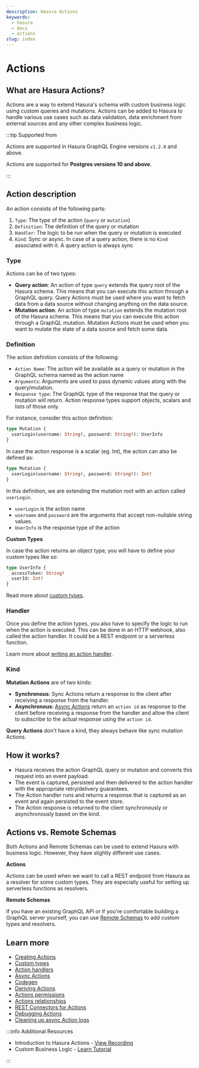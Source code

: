 ```yaml
---
description: Hasura Actions
keywords:
  - hasura
  - docs
  - actions
slug: index
---
```



# Actions

## What are Hasura Actions?

Actions are a way to extend Hasura's schema with custom business logic using custom queries and mutations. Actions can
be added to Hasura to handle various use cases such as data validation, data enrichment from external sources and any
other complex business logic.

<Thumbnail src="/img/actions/actions-arch.png" alt="Actions high level architecture" className="no-shadow" />

:::tip Supported from

Actions are supported in Hasura GraphQL Engine versions `v1.2.0` and above.

Actions are supported for **Postgres versions 10 and above**.

:::

## Action description

An action consists of the following parts:

1.  `Type`: The type of the action (`query` or `mutation`)
2.  `Definition`: The definition of the query or mutation
3.  `Handler`: The logic to be run when the query or mutation is executed
4.  `Kind`: Sync or async. In case of a query action, there is no `Kind` associated with it. A query action is always
    sync

### Type

Actions can be of two types:

- **Query action**: An action of type `query` extends the query root of the Hasura schema. This means that you can
  execute this action through a GraphQL query. Query Actions must be used where you want to fetch data from a data
  source without changing anything on the data source.
- **Mutation action**: An action of type `mutation` extends the mutation root of the Hasura schema. This means that you
  can execute this action through a GraphQL mutation. Mutation Actions must be used when you want to mutate the state of
  a data source and fetch some data.

### Definition

The action definition consists of the following:

- `Action Name`: The action will be available as a query or mutation in the GraphQL schema named as the action name
- `Arguments`: Arguments are used to pass dynamic values along with the query/mutation.
- `Response type`: The GraphQL type of the response that the query or mutation will return. Action response types
  support objects, scalars and lists of those only.

For instance, consider this action definition:

```graphql
type Mutation {
  userLogin(username: String!, password: String!): UserInfo
}
```

In case the action response is a scalar (eg. Int), the action can also be defined as:

```graphql
type Mutation {
  userLogin(username: String!, password: String!): Int!
}
```

In this definition, we are extending the mutation root with an action called `userLogin`.

- `userLogin` is the action name
- `username` and `password` are the arguments that accept non-nullable string values.
- `UserInfo` is the response type of the action

**Custom Types**

In case the action returns an object type, you will have to define your custom types like so:

```graphql
type UserInfo {
  accessToken: String!
  userId: Int!
}
```

Read more about [custom types](/actions/types.mdx).

### Handler

Once you define the action types, you also have to specify the logic to run when the action is executed. This can be
done in an HTTP webhook, also called the action handler. It could be a REST endpoint or a serverless function.

Learn more about [writing an action handler](/actions/action-handlers.mdx).

### Kind

**Mutation Actions** are of two kinds:

- **Synchronous**: Sync Actions return a response to the client after receiving a response from the handler.
- **Asynchronous**: [Async Actions](/actions/async-actions.mdx) return an `action id` as response to the client before
  receiving a response from the handler and allow the client to subscribe to the actual response using the `action id`.

**Query Actions** don't have a kind, they always behave like sync mutation Actions.

## How it works?

- Hasura receives the action GraphQL query or mutation and converts this request into an event payload.
- The event is captured, persisted and then delivered to the action handler with the appropriate retry/delivery
  guarantees.
- The Action handler runs and returns a response that is captured as an event and again persisted to the event store.
- The Action response is returned to the client synchronously or asynchronously based on the kind.

## Actions vs. Remote Schemas

Both Actions and Remote Schemas can be used to extend Hasura with business logic. However, they have slightly different
use cases.

**Actions**

Actions can be used when we want to call a REST endpoint from Hasura as a resolver for some custom types. They are
especially useful for setting up serverless functions as resolvers.

**Remote Schemas**

If you have an existing GraphQL API or if you're comfortable building a GraphQL server yourself, you can use
[Remote Schemas](/remote-schemas/index.mdx) to add custom types and resolvers.

## Learn more

- [Creating Actions](/actions/create.mdx)
- [Custom types](/actions/types.mdx)
- [Action handlers](/actions/action-handlers.mdx)
- [Async Actions](/actions/async-actions.mdx)
- [Codegen](/actions/codegen/index.mdx)
- [Deriving Actions](/actions/derive.mdx)
- [Actions permissions](/actions/action-permissions.mdx)
- [Actions relationships](/actions/action-relationships.mdx)
- [REST Connectors for Actions](/actions/rest-connectors.mdx)
- [Debugging Actions](/actions/debugging.mdx)
- [Cleaning up async Action logs](/actions/logs-clean-up.mdx)

<!--

action-examples

-->

:::info Additional Resources

- Introduction to Hasura Actions -
  [View Recording](https://hasura.io/events/webinar/hasura-actions/?pg=docs&plcmt=body&cta=view-recording&tech=)
- Custom Business Logic - [Learn Tutorial](https://hasura.io/learn/graphql/hasura/custom-business-logic/)

:::
